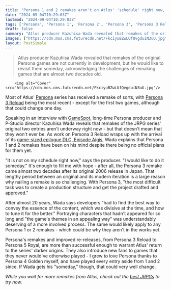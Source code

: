 ```yaml
---
title: "Persona 1 and 2 remakes aren't on Atlus' 'schedule' right now, but the JRPG series' producer 'would like to do it someday'"
date: "2024-09-04T10:29:03Z"
lastmod: "2024-09-04T10:29:03Z"
tags: ['Persona', 'Persona 1', 'Persona 2', 'Persona 3', 'Persona 3 Reload', 'JRPG', 'Atlus', 'Remake', 'Game Development']
draft: false
summary: "Atlus producer Kazuhisa Wada revealed that remakes of the original Persona games are not currently in development, but he would like to revisit them someday, acknowledging the challenges of remaking games that are almost two decades old."
images: ["https://cdn.mos.cms.futurecdn.net/FkciyuBZwLUfQvgduiN3uU.jpg"]
layout: PostSimple
---
```

> Atlus producer Kazuhisa Wada revealed that remakes of the original Persona games are not currently in development, but he would like to revisit them someday, acknowledging the challenges of remaking games that are almost two decades old.


        <img alt="Cover" src="https://cdn.mos.cms.futurecdn.net/FkciyuBZwLUfQvgduiN3uU.jpg"/>
        
Most of Atlus' [<u>Persona</u>](https://www.gamesradar.com/games/jrpg/persona/) series has received a remake of sorts, with [<u>Persona 3 Reload</u>](https://www.gamesradar.com/persona-3-reload/) being the most recent - except for the first two games, although that could change one day.

Speaking in an interview with [<u>GameSpot</u>](https://www.gamespot.com/articles/persona-3-reload-dev-explains-its-missing-female-protagonist-and-if-well-get-persona-1-and-2-remakes/1100-6526236/?ftag=CAD-01-10abi2f&utm_source=dlvr.it&utm_medium=twitter), long-time Persona producer and P-Studio director Kazuhisa Wada reveals that remakes of the JRPG series' original two entries aren't underway right now - but that doesn't mean that they won't ever be. As work on Persona 3 Reload wraps up with the arrival of its [<u>game-sized epilogue DLC, Episode Aigis</u>](https://www.gamesradar.com/games/persona/persona-3-reload-teases-return-of-persona-5-icon-in-the-jrpgs-upcoming-game-sized-epilogue-dlc-episode-aigis/), Wada explains that Persona 1 and 2 remakes have been on his mind despite there being no official plans for them yet.

"It is not on my schedule right now," says the producer. "I would like to do it someday." It's enough to fill me with hope - after all, the Persona 3 remake came almost two decades after its original 2006 release in Japan. That lengthy period between an original and its modern iteration is a large reason why nailing a remake is so challenging. With Persona 3, "the most difficult task was to create a production structure and get the project drafted and approved."

After almost 20 years, Wada says developers "had to find the best way to convey the essence of the content, which was divisive at the time, and how to tune it for the better." Portraying characters that hadn't appeared for so long and "the game's themes in an appealing way" was understandably deserving of a more involved process. The same would likely apply to any Persona 1 or 2 remakes - which could be why they aren't in the works yet.

Persona's remakes and improved re-releases, from Persona 3 Reload to Persona 5 Royal, are more than successful enough to warrant Atlus' return to the series' darker origins. They also introduce new fans to games that they never would've otherwise played - I grew to love Persona thanks to Persona 4 Golden myself, and have played every entry aside from 1 and 2 since. If Wada gets his "someday," though, that could very well change.

*While you wait for more remakes from Atlus, check out the *[<u><em>best JRPGs</em></u>](https://www.gamesradar.com/best-jrpgs/)* to try now.*
        